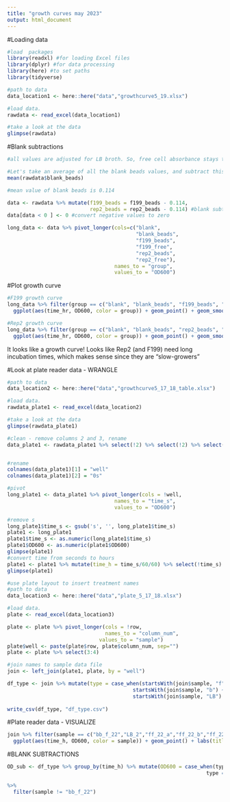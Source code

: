 ```yaml
---
title: "growth curves may 2023"
output: html_document
---
```

#Loading data
```r
#load  packages
library(readxl) #for loading Excel files
library(dplyr) #for data processing
library(here) #to set paths
library(tidyverse)

#path to data
data_location1 <- here::here("data","growthcurve5_19.xlsx")

#load data. 
rawdata <- read_excel(data_location1)

#take a look at the data
glimpse(rawdata)

```

#Blank subtractions
```r
#all values are adjusted for LB broth. So, free cell absorbance stays the same. I need to subtract the absorbance of the blank beads from the absorbance of the encapsulated microbes to account for just the bacterial cells

#Let's take an average of all the blank beads values, and subtract this from our enc. bead values. 
mean(rawdata$blank_beads)

#mean value of blank beads is 0.114

data <- rawdata %>% mutate(f199_beads = f199_beads - 0.114, 
                           rep2_beads = rep2_beads - 0.114) #blank subtractions
data[data < 0 ] <- 0 #convert negative values to zero

long_data <- data %>% pivot_longer(cols=c("blank", 
                                          "blank_beads", 
                                          "f199_beads", 
                                          "f199_free", 
                                          "rep2_beads", 
                                          "rep2_free"), 
                                   names_to = "group", 
                                   values_to = "OD600")
```

#Plot growth curve
```r

#F199 growth curve
long_data %>% filter(group == c("blank", "blank_beads", "f199_beads", "f199_free")) %>% 
  ggplot(aes(time_hr, OD600, color = group)) + geom_point() + geom_smooth() + theme_classic() + labs(title = "F199 Growth Curve") + xlab("Time (hr)") + ylab("OD600 (Corrected)") + theme(panel.grid.minor.y = element_line(color = "grey", linetype = "dashed"))

#Rep2 growth curve
long_data %>% filter(group == c("blank", "blank_beads", "rep2_beads", "rep2_free")) %>% 
  ggplot(aes(time_hr, OD600, color = group)) + geom_point() + geom_smooth() + theme_classic() + labs(title = "Rep2 Growth Curve") + xlab("Time (hr)") + ylab("OD600 (Corrected)") + theme(panel.grid.minor.y = element_line(color = "grey", linetype = "dashed"))
```

It looks like a growth curve! Looks like Rep2 (and F199) need long incubation times, which makes sense since they are "slow-growers"

#Look at plate reader data - WRANGLE
```r
#path to data
data_location2 <- here::here("data","growthcurve5_17_18_table.xlsx")

#load data. 
rawdata_plate1 <- read_excel(data_location2)

#take a look at the data
glimpse(rawdata_plate1)

#clean - remove columns 2 and 3, rename
data_plate1 <- rawdata_plate1 %>% select(!2) %>% select(!2) %>% select(!2) %>% slice(2:49)


#rename
colnames(data_plate1)[1] = "well"
colnames(data_plate1)[2] = "0s"

#pivot
long_plate1 <- data_plate1 %>% pivot_longer(cols = !well, 
                                   names_to = "time_s", 
                                   values_to = "OD600")

#remove s
long_plate1$time_s <- gsub('s', '', long_plate1$time_s)
plate1 <- long_plate1
plate1$time_s <- as.numeric(long_plate1$time_s)
plate1$OD600 <- as.numeric(plate1$OD600)
glimpse(plate1)
#convert time from seconds to hours
plate1 <- plate1 %>% mutate(time_h = time_s/60/60) %>% select(!time_s)
glimpse(plate1)

#use plate layout to insert treatment names
#path to data
data_location3 <- here::here("data","plate_5_17_18.xlsx")

#load data. 
plate <- read_excel(data_location3)

plate <- plate %>% pivot_longer(cols = !row, 
                                names_to = "column_num", 
                              values_to = "sample")
plate$well <- paste(plate$row, plate$column_num, sep="") 
plate <- plate %>% select(3:4)

#join names to sample data file
join <- left_join(plate1, plate, by = "well")

df_type <- join %>% mutate(type = case_when(startsWith(join$sample, "f") ~ "free", 
                                         startsWith(join$sample, "b") ~ "bead", 
                                         startsWith(join$sample, "LB") ~ "free")) 
                        
write_csv(df_type, "df_type.csv")                                         
 ```


#Plate reader data - VISUALIZE
```r
join %>% filter(sample == c("bb_f_22","LB_2","ff_22_a","ff_22_b","ff_22_c","bf_22_a","bf_22_b","bf_22_c")) %>% 
  ggplot(aes(time_h, OD600, color = sample)) + geom_point() + labs(title = "F199 Growth Curve 0.2g")
```
#BLANK SUBTRACTIONS   
```r
OD_sub <- df_type %>% group_by(time_h) %>% mutate(OD600 = case_when(type == "bead" ~ OD600 - OD600[sample = "bb_f_22"], 
                                                                 type == "free" ~ OD600 - OD600[sample = "LB_2"])) 

%>%
  filter(sample != "bb_f_22")
```

